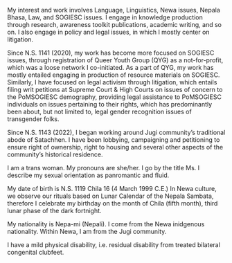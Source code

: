 My interest and work involves Language, Linguistics, Newa issues, Nepala Bhasa, Law, and SOGIESC issues. I engage in knowledge production through research, awareness toolkit publications, academic writing, and so on. I also engage in policy and legal issues, in which I mostly center on litigation.


Since N.S. 1141 (2020), my work has become more focused on SOGIESC issues, through registration of Queer Youth Group (QYG) as a not-for-profit, which was a loose network I co-initiated. As a part of QYG, my work has mostly entailed engaging in production of resource materials on SOGIESC. Similarly, I have focused on legal activism through litigation, which entails filing writ petitions at Supreme Court & High Courts on issues of concern to the PoMSOGIESC demography, providing legal assistance to PoMSOGIESC individuals on issues pertaining to their rights, which has predominantly been about, but not limited to, legal gender recognition issues of transgender folks.


Since N.S. 1143 (2022), I began working around Jugi community’s traditional abode of Satachhen. I have been lobbying, campaigning and petitioning to ensure right of ownership, right to housing and several other aspects of the community’s historical residence.


I am a trans woman. My pronouns are she/her. I go by the title Ms. I describe my sexual orientation as panromantic and fluid.


My date of birth is N.S. 1119 Chila 16 (4 March 1999 C.E.) In Newa culture, we observe our rituals based on Lunar Calendar of the Nepala Sambata, therefore I celebrate my birthday on the month of Chila (fifth month), third lunar phase of the dark fortnight.


My nationality is Nepa-mi (Nepali). I come from the Newa inidgenous nationality. Within Newa, I am from the Jugi community.


I have a mild physical disability, i.e. residual disability from treated bilateral congenital clubfeet.
